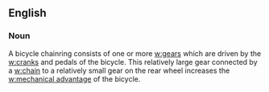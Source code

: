 ==English==
===Noun===
A bicycle chainring consists of one or more [[w:gears]] which are driven by the [[w:cranks]] and pedals of the bicycle. This relatively large gear connected by a [[w:chain]] to a relatively small gear on the rear wheel increases the [[w:mechanical advantage]] of the bicycle.